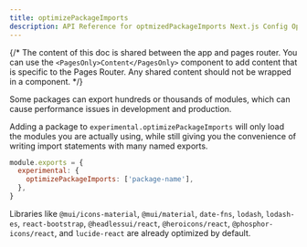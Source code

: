 ```yaml
---
title: optimizePackageImports
description: API Reference for optmizedPackageImports Next.js Config Option
---
```


{/* The content of this doc is shared between the app and pages router. You can use the `<PagesOnly>Content</PagesOnly>` component to add content that is specific to the Pages Router. Any shared content should not be wrapped in a component. */}

Some packages can export hundreds or thousands of modules, which can cause performance issues in development and production.

Adding a package to `experimental.optimizePackageImports` will only load the modules you are actually using, while still giving you the convenience of writing import statements with many named exports.

```js filename="next.config.js"
module.exports = {
  experimental: {
    optimizePackageImports: ['package-name'],
  },
}
```

Libraries like `@mui/icons-material`, `@mui/material`, `date-fns`, `lodash`, `lodash-es`, `react-bootstrap`, `@headlessui/react`, `@heroicons/react`, `@phosphor-icons/react`, and `lucide-react` are already optimized by default.
